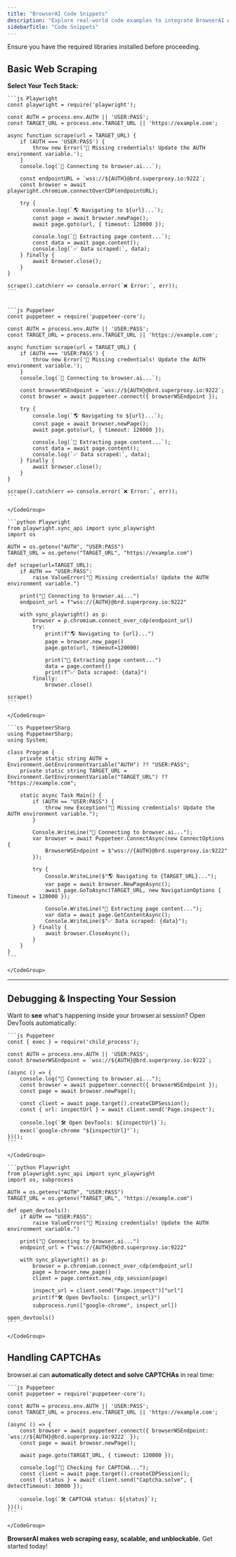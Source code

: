```yaml
---
title: "BrowserAI Code Snippets"
description: "Explore real-world code examples to integrate BrowserAI with Playwright, Puppeteer, and Selenium."
sidebarTitle: "Code Snippets"
---
```


<Warning>
  Ensure you have the required libraries installed before proceeding.
</Warning>

## Basic Web Scraping

**Select Your Tech Stack:**

<Tabs>
  <Tab title="Node.js">
    <CodeGroup>

    ```js Playwright
    const playwright = require('playwright');
    
    const AUTH = process.env.AUTH || 'USER:PASS';
    const TARGET_URL = process.env.TARGET_URL || 'https://example.com';
    
    async function scrape(url = TARGET_URL) {
        if (AUTH === 'USER:PASS') {
            throw new Error('🔑 Missing credentials! Update the AUTH environment variable.');
        }
        console.log(`🚀 Connecting to browser.ai...`);
        
        const endpointURL = `wss://${AUTH}@brd.superproxy.io:9222`;
        const browser = await playwright.chromium.connectOverCDP(endpointURL);
    
        try {
            console.log(`🌎 Navigating to ${url}...`);
            const page = await browser.newPage();
            await page.goto(url, { timeout: 120000 });
    
            console.log(`📄 Extracting page content...`);
            const data = await page.content();
            console.log(`✅ Data scraped:`, data);
        } finally {
            await browser.close();
        }
    }
    
    scrape().catch(err => console.error(`❌ Error:`, err));
    ```

    
    ```js Puppeteer
    const puppeteer = require('puppeteer-core');
    
    const AUTH = process.env.AUTH || 'USER:PASS';
    const TARGET_URL = process.env.TARGET_URL || 'https://example.com';
    
    async function scrape(url = TARGET_URL) {
        if (AUTH === 'USER:PASS') {
            throw new Error('🔑 Missing credentials! Update the AUTH environment variable.');
        }
        console.log(`🚀 Connecting to browser.ai...`);
    
        const browserWSEndpoint = `wss://${AUTH}@brd.superproxy.io:9222`;
        const browser = await puppeteer.connect({ browserWSEndpoint });
    
        try {
            console.log(`🌎 Navigating to ${url}...`);
            const page = await browser.newPage();
            await page.goto(url, { timeout: 120000 });
    
            console.log(`📄 Extracting page content...`);
            const data = await page.content();
            console.log(`✅ Data scraped:`, data);
        } finally {
            await browser.close();
        }
    }
    
    scrape().catch(err => console.error(`❌ Error:`, err));
    ```

    </CodeGroup>
  </Tab>
  <Tab title="Python">
    <CodeGroup>

    ```python Playwright
    from playwright.sync_api import sync_playwright
    import os
    
    AUTH = os.getenv("AUTH", "USER:PASS")
    TARGET_URL = os.getenv("TARGET_URL", "https://example.com")
    
    def scrape(url=TARGET_URL):
        if AUTH == "USER:PASS":
            raise ValueError("🔑 Missing credentials! Update the AUTH environment variable.")
    
        print("🚀 Connecting to browser.ai...")
        endpoint_url = f"wss://{AUTH}@brd.superproxy.io:9222"
    
        with sync_playwright() as p:
            browser = p.chromium.connect_over_cdp(endpoint_url)
            try:
                print(f"🌎 Navigating to {url}...")
                page = browser.new_page()
                page.goto(url, timeout=120000)
    
                print("📄 Extracting page content...")
                data = page.content()
                print(f"✅ Data scraped: {data}")
            finally:
                browser.close()
    
    scrape()
    ```

    </CodeGroup>
  </Tab>
  <Tab title="C#">
    <CodeGroup>

    ```cs PuppeteerSharp
    using PuppeteerSharp;
    using System;
    
    class Program {
        private static string AUTH = Environment.GetEnvironmentVariable("AUTH") ?? "USER:PASS";
        private static string TARGET_URL = Environment.GetEnvironmentVariable("TARGET_URL") ?? "https://example.com";
    
        static async Task Main() {
            if (AUTH == "USER:PASS") {
                throw new Exception("🔑 Missing credentials! Update the AUTH environment variable.");
            }
    
            Console.WriteLine("🚀 Connecting to browser.ai...");
            var browser = await Puppeteer.ConnectAsync(new ConnectOptions {
                BrowserWSEndpoint = $"wss://{AUTH}@brd.superproxy.io:9222"
            });
    
            try {
                Console.WriteLine($"🌎 Navigating to {TARGET_URL}...");
                var page = await browser.NewPageAsync();
                await page.GoToAsync(TARGET_URL, new NavigationOptions { Timeout = 120000 });
    
                Console.WriteLine("📄 Extracting page content...");
                var data = await page.GetContentAsync();
                Console.WriteLine($"✅ Data scraped: {data}");
            } finally {
                await browser.CloseAsync();
            }
        }
    }
    ```

    </CodeGroup>
  </Tab>
</Tabs>

---

## Debugging & Inspecting Your Session

Want to **see** what's happening inside your browser.ai session? Open DevTools automatically:

<Tabs>
  <Tab title="Node.js">
    <CodeGroup>

    ```js Puppeteer
    const { exec } = require('child_process');
    
    const AUTH = process.env.AUTH || 'USER:PASS';
    const browserWSEndpoint = `wss://${AUTH}@brd.superproxy.io:9222`;
    
    (async () => {
        console.log("🚀 Connecting to browser.ai...");
        const browser = await puppeteer.connect({ browserWSEndpoint });
        const page = await browser.newPage();
        
        const client = await page.target().createCDPSession();
        const { url: inspectUrl } = await client.send('Page.inspect');
        
        console.log(`🛠 Open DevTools: ${inspectUrl}`);
        exec(`google-chrome "${inspectUrl}"`);
    })();
    ```

    </CodeGroup>
  </Tab>
  <Tab title="Python">
    <CodeGroup>

    ```python Playwright
    from playwright.sync_api import sync_playwright
    import os, subprocess
    
    AUTH = os.getenv("AUTH", "USER:PASS")
    TARGET_URL = os.getenv("TARGET_URL", "https://example.com")
    
    def open_devtools():
        if AUTH == "USER:PASS":
            raise ValueError("🔑 Missing credentials! Update the AUTH environment variable.")
    
        print("🚀 Connecting to browser.ai...")
        endpoint_url = f"wss://{AUTH}@brd.superproxy.io:9222"
    
        with sync_playwright() as p:
            browser = p.chromium.connect_over_cdp(endpoint_url)
            page = browser.new_page()
            client = page.context.new_cdp_session(page)
    
            inspect_url = client.send("Page.inspect")["url"]
            print(f"🛠 Open DevTools: {inspect_url}")
            subprocess.run(["google-chrome", inspect_url])
    
    open_devtools()
    ```

    </CodeGroup>
  </Tab>
</Tabs>

## Handling CAPTCHAs

browser.ai can **automatically detect and solve CAPTCHAs** in real time:

<Tabs>
  <Tab title="Node.js">
    <CodeGroup>

    ```js Puppeteer
    const puppeteer = require('puppeteer-core');
    
    const AUTH = process.env.AUTH || 'USER:PASS';
    const TARGET_URL = process.env.TARGET_URL || 'https://example.com';
    
    (async () => {
        const browser = await puppeteer.connect({ browserWSEndpoint: `wss://${AUTH}@brd.superproxy.io:9222` });
        const page = await browser.newPage();
        
        await page.goto(TARGET_URL, { timeout: 120000 });
    
        console.log("🔎 Checking for CAPTCHA...");
        const client = await page.target().createCDPSession();
        const { status } = await client.send("Captcha.solve", { detectTimeout: 30000 });
    
        console.log(`🛠 CAPTCHA status: ${status}`);
    })();
    ```

    </CodeGroup>
  </Tab>
</Tabs>

**BrowserAI makes web scraping easy, scalable, and unblockable.** Get started today\!